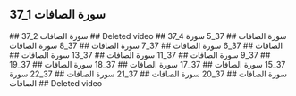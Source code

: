 ## 37_1 سورة الصافات
<YouTube videoId='KYB36ghfycE' opts={opts} />
## 37_2 سورة الصافات
<YouTube videoId='O0Q-ecEeyFk' opts={opts} />
## Deleted video
<YouTube videoId='cDS6rfFufHs' opts={opts} />
## 37_4 سورة الصافات
<YouTube videoId='Fz6oF2fvXPg' opts={opts} />
## 37_5 سورة الصافات
<YouTube videoId='qJryc5RK2fI' opts={opts} />
## 37_6 سورة الصافات
<YouTube videoId='6VqMIsCHYxo' opts={opts} />
## 37_7 سورة الصافات
<YouTube videoId='NKK2Ozgc4zk' opts={opts} />
## 37_8 سورة الصافات
<YouTube videoId='PGYlBXZFr_8' opts={opts} />
## 37_9 سورة الصافات
<YouTube videoId='T10aDr8MFGU' opts={opts} />
## 37_11 سورة الصافات
<YouTube videoId='_TtcMs26mm8' opts={opts} />
## 37_13 سورة الصافات
<YouTube videoId='YTXUShETCk0' opts={opts} />
## 37_15 سورة الصافات
<YouTube videoId='1Lo82anZKZ0' opts={opts} />
## 37_17 سورة الصافات
<YouTube videoId='HeKHSufudz4' opts={opts} />
## 37_18 سورة الصافات
<YouTube videoId='Fbw7bBukNOM' opts={opts} />
## 37_19 سورة الصافات
<YouTube videoId='qqLZbt_5Blw' opts={opts} />
## 37_20 سورة الصافات
<YouTube videoId='DLSWeV3IVb4' opts={opts} />
## 37_21 سورة الصافات
<YouTube videoId='LmKNBIRHd4I' opts={opts} />
## 37_22 سورة الصافات
<YouTube videoId='PCWJIK8YI64' opts={opts} />
## Deleted video
<YouTube videoId='uPtWKs7E7_0' opts={opts} />
